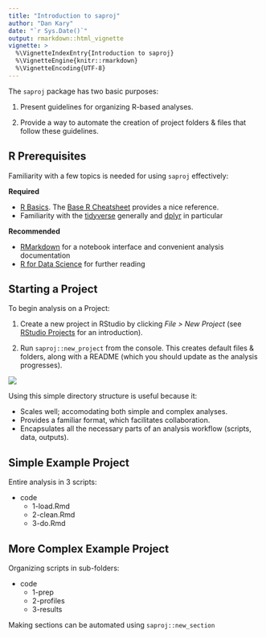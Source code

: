 ```yaml
---
title: "Introduction to saproj"
author: "Dan Kary"
date: "`r Sys.Date()`"
output: rmarkdown::html_vignette
vignette: >
  %\VignetteIndexEntry{Introduction to saproj}
  %\VignetteEngine{knitr::rmarkdown}
  %\VignetteEncoding{UTF-8}
---
```


The `saproj` package has two basic purposes:

1. Present guidelines for organizing R-based analyses.

2. Provide a way to automate the creation of project folders & files that follow these guidelines.

## R Prerequisites

Familiarity with a few topics is needed for using `saproj` effectively:

**Required**

- [R Basics](https://www.rstudio.com/online-learning/#R). The [Base R Cheatsheet](https://www.rstudio.com/wp-content/uploads/2016/10/r-cheat-sheet-3.pdf) provides a nice reference.
- Familiarity with the [tidyverse](https://blog.rstudio.org/2016/09/15/tidyverse-1-0-0/) generally and [dplyr](https://cran.rstudio.com/web/packages/dplyr/vignettes/introduction.html) in particular

**Recommended**

- [RMarkdown](http://rmarkdown.rstudio.com/lesson-1.html) for a notebook interface and convenient analysis documentation
- [R for Data Science](http://r4ds.had.co.nz/) for further reading

## Starting a Project

To begin analysis on a Project:

1. Create a new project in RStudio by clicking *File > New Project* (see [RStudio Projects](http://r4ds.had.co.nz/workflow-projects.html) for an introduction).

2. Run `saproj::new_project` from the console. This creates default files & folders, along with a README (which you should update as the analysis progresses).

![](new-project-files.png)

Using this simple directory structure is useful because it:

- Scales well; accomodating both simple and complex analyses.
- Provides a familiar format, which facilitates collaboration.
- Encapsulates all the necessary parts of an analysis workflow (scripts, data, outputs).

## Simple Example Project

Entire analysis in 3 scripts:

- code
    + 1-load.Rmd
    + 2-clean.Rmd
    + 3-do.Rmd

## More Complex Example Project

Organizing scripts in sub-folders:

- code
    + 1-prep
    + 2-profiles
    + 3-results

Making sections can be automated using `saproj::new_section`
